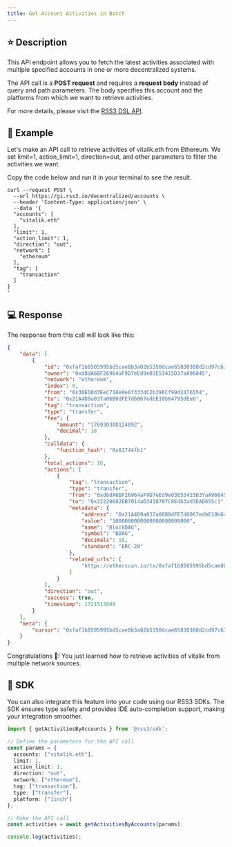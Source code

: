 ```yaml
---
title: Get Account Activities in Batch
---
```


## ⭐️ Description

This API endpoint allows you to fetch the latest activities associated with multiple specified accounts in one or more decentralized systems.

The API call is a **POST request** and requires a **request body** instead of query and path parameters. The body specifies this account and the platforms from which we want to retrieve activities.

For more details, please visit the [RSS3 DSL API](https://docs.rss3.io/guide/developer/api/decentralized/batch-get-accounts-activities).

## 🔨 Example

Let's make an API call to retrieve activities of vitalik.eth from Ethereum. We set limit=1, action_limit=1, direction=out, and other parameters to filter the activities we want.

Copy the code below and run it in your terminal to see the result.

```shell
curl --request POST \
  --url https://gi.rss3.io/decentralized/accounts \
  --header 'Content-Type: application/json' \
  --data '{
  "accounts": [
    "vitalik.eth"
  ],
  "limit": 1,
  "action_limit": 1,
  "direction": "out",
  "network": [
    "ethereum"
  ],
  "tag": [
    "transaction"
  ]
}
'
```

## 💻 Response

The response from this call will look like this:

```json
{
    "data": [
        {
            "id": "0xfaf1b8505995bd5cae8b3a02b5350dcae65830388d2cd97c6395a0a72a31a67d",
            "owner": "0xd8dA6BF26964aF9D7eEd9e03E53415D37aA96045",
            "network": "ethereum",
            "index": 0,
            "from": "0x30ED0d3EeC718e0e0f333dC2b396Cf99d2476554",
            "to": "0x21A4D9a037a06B0dFE7d6067edbE10b64795dEe6",
            "tag": "transaction",
            "type": "transfer",
            "fee": {
                "amount": "176930308124892",
                "decimal": 18
            },
            "calldata": {
                "function_hash": "0x81744fb1"
            },
            "total_actions": 16,
            "actions": [
                {
                    "tag": "transaction",
                    "type": "transfer",
                    "from": "0xd8dA6BF26964aF9D7eEd9e03E53415D37aA96045",
                    "to": "0x22220682EB7014aD3418707C8E4b3ad3EAD655c1",
                    "metadata": {
                        "address": "0x21A4D9a037a06B0dFE7d6067edbE10b64795dEe6",
                        "value": "1000000000000000000000000",
                        "name": "BlockDAG",
                        "symbol": "BDAG",
                        "decimals": 18,
                        "standard": "ERC-20"
                    },
                    "related_urls": [
                        "https://etherscan.io/tx/0xfaf1b8505995bd5cae8b3a02b5350dcae65830388d2cd97c6395a0a72a31a67d"
                    ]
                }
            ],
            "direction": "out",
            "success": true,
            "timestamp": 1721513099
        }
    ],
    "meta": {
        "cursor": "0xfaf1b8505995bd5cae8b3a02b5350dcae65830388d2cd97c6395a0a72a31a67d:ethereum"
    }
}
```

Congratulations 🎉! You just learned how to retrieve activities of vitalik from multiple network sources.

## 🧰 SDK

You can also integrate this feature into your code using our RSS3 SDKs. The SDK ensures type safety and provides IDE auto-completion support, making your integration smoother.

```ts
import { getActivitiesByAccounts } from '@rss3/sdk';

// Define the parameters for the API call
const params = {
  accounts: ["vitalik.eth"],
  limit: 1,
  action_limit: 1,
  direction: "out",
  network: ["ethereum"],
  tag: ["transaction"],
  type: ["transfer"],
  platform: ["1inch"]
};

// Make the API call
const activities = await getActivitiesByAccounts(params);

console.log(activities);
```
